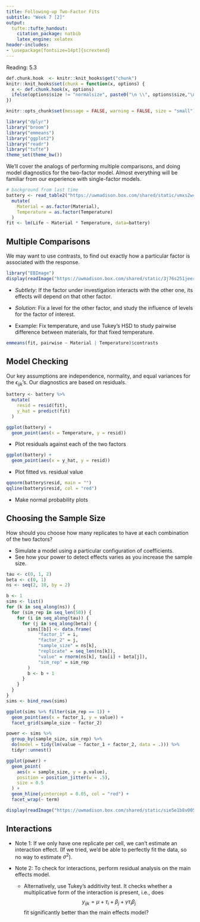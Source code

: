 ```yaml
---
title: Following-up Two-Factor Fits
subtitle: "Week 7 [2]"
output:
  tufte::tufte_handout:
    citation_package: natbib
    latex_engine: xelatex
header-includes:
- \usepackage[fontsize=14pt]{scrextend}
---
```

Reading: 5.3

```r
def.chunk.hook  <- knitr::knit_hooks$get("chunk")
knitr::knit_hooks$set(chunk = function(x, options) {
  x <- def.chunk.hook(x, options)
  ifelse(options$size != "normalsize", paste0("\n \\", options$size,"\n\n", x, "\n\n \\normalsize"), x)
})

knitr::opts_chunk$set(message = FALSE, warning = FALSE, size = "small")
```

```r
library("dplyr")
library("broom")
library("emmeans")
library("ggplot2")
library("readr")
library("tufte")
theme_set(theme_bw())
```

We’ll cover the analogs of performing multiple comparisons, and doing model
diagnostics for the two-factor model. Almost everything will be familiar from
our experience with single-factor models.

```r
# background from last time
battery <- read_table2("https://uwmadison.box.com/shared/static/vmxs2wcsdxkdjujp85nw5kvk83xz4gl9.txt") %>%
  mutate(
    Material = as.factor(Material),
    Temperature = as.factor(Temperature)
  )
fit <- lm(Life ~ Material * Temperature, data=battery)
```

## Multiple Comparisons

We may want to use contrasts, to find out exactly how a particular factor is
associated with the response.

```r
library("EBImage")
display(readImage("https://uwmadison.box.com/shared/static/3j76s251jeervxrqheo8dqrm5vvq7e63.png"), method = "raster")
```

* _Subtlety_: If the factor under investigation interacts with the other one,
its effects will depend on that other factor.

* _Solution_: Fix a level for the other factor, and study the influence of
levels for the factor of interest.

* Example: Fix temperature, and use Tukey’s HSD to study pairwise difference
between materials, for that fixed temperature.

```r
emmeans(fit, pairwise ~ Material | Temperature)$contrasts
```

## Model Checking

Our key assumptions are independence, normality, and equal variances for the
$\epsilon_{ijk}$’s. Our diagnostics are based on residuals.

```r
battery <- battery %>%
  mutate(
    resid = resid(fit),
    y_hat = predict(fit)
  )

ggplot(battery) +
  geom_point(aes(x = Temperature, y = resid))
```

* Plot residuals against each of the two factors

```r
ggplot(battery) +
  geom_point(aes(x = y_hat, y = resid))
```

* Plot fitted vs. residual value

```r
qqnorm(battery$resid, main = "")
qqline(battery$resid, col = "red")
```

* Make normal probability plots
 
## Choosing the Sample Size

How should you choose how many replicates to have at each combination of the two
factors?

* Simulate a model using a particular configuration of coefficients. 
* See how your power to detect effects varies as you increase the sample size.

```r
tau <- c(0, 1, 2)
beta <- c(0, 1)
ns <- seq(2, 10, by = 2)

b <- 1
sims <- list()
for (k in seq_along(ns)) {
  for (sim_rep in seq_len(50)) {
    for (i in seq_along(tau)) {
      for (j in seq_along(beta)) {
        sims[[b]] <- data.frame(
            "factor_1" = i,
            "factor_2" = j,
            "sample_size" = ns[k],
            "replicate" = seq_len(ns[k]),
            "value" = rnorm(ns[k], tau[i] + beta[j]),
            "sim_rep" = sim_rep
        )
        b <- b + 1
      }
    }
  }
}
sims <- bind_rows(sims)
```


```r
ggplot(sims %>% filter(sim_rep == 1)) +
  geom_point(aes(x = factor_1, y = value)) +
  facet_grid(sample_size ~ factor_2)

power <- sims %>%
  group_by(sample_size, sim_rep) %>%
  do(model = tidy(lm(value ~ factor_1 + factor_2, data = .))) %>%
  tidyr::unnest()
```


```r
ggplot(power) +
  geom_point(
    aes(x = sample_size, y = p.value),
    position = position_jitter(w = .5),
    size = 0.5
  ) +
  geom_hline(yintercept = 0.05, col = "red") +
  facet_wrap(~ term)
```

```r
display(readImage("https://uwmadison.box.com/shared/static/sie5e1b8v005l5ow8wzbtpehfdpn7wnf.png"), method = "raster")
```


## Interactions

* Note 1: If we only have one replicate per cell, we can’t estimate an
interaction effect. (If we tried, we’d be able to perfectly fit the data, so no
way to estimate $\sigma^2$).

* Note 2: To check for interactions, perform residual analysis on the main
effects model.
  - Alternatively, use Tukey's additivity test. It checks whether a multiplicative form of the
  interaction is present, i.e., does
  $$~y_{ijk} = \mu + \tau_i + \beta_j + \gamma \tau_i \beta_j~$$ 
  fit significantly better than the main effects model?